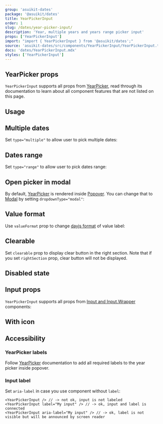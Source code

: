 ```yaml
---
group: 'asuikit-dates'
package: '@asuikit/dates'
title: YearPickerInput
order: 1
slug: /dates/year-picker-input/
description: 'Year, multiple years and years range picker input'
props: ['YearPickerInput']
import: "import { YearPickerInput } from '@asuikit/dates';"
source: 'asuikit-dates/src/components/YearPickerInput/YearPickerInput.tsx'
docs: 'dates/YearPickerInput.mdx'
styles: ['YearPickerInput']
---
```



## YearPicker props

`YearPickerInput` supports all props from [YearPicker](https://srcalienswap.github.io/as-uikit/dates/year-picker/),
read through its documentation to learn about all component features that are not listed on this page.

## Usage

<Demo data={YearPickerInputDemos.usage} />

## Multiple dates

Set `type="multiple"` to allow user to pick multiple dates:

<Demo data={YearPickerInputDemos.multiple} />

## Dates range

Set `type="range"` to allow user to pick dates range:

<Demo data={YearPickerInputDemos.range} />

## Open picker in modal

By default, [YearPicker](/dates/year-picker/) is rendered inside [Popover](/core/popover/).
You can change that to [Modal](/core/modal/) by setting `dropdownType="modal"`:

<Demo data={YearPickerInputDemos.modal} />

## Value format

Use `valueFormat` prop to change [dayjs format](https://day.js.org/docs/en/display/format) of value label:

<Demo data={YearPickerInputDemos.valueFormat} />

## Clearable

Set `clearable` prop to display clear button in the right section. Note that if you set `rightSection`
prop, clear button will not be displayed.

<Demo data={YearPickerInputDemos.clearable} />

## Disabled state

<Demo data={YearPickerInputDemos.disabled} />

## Input props

`YearPickerInput` supports all props from [Input and Input.Wrapper](/core/input/)
components:

<Demo data={YearPickerInputDemos.configurator} />

## With icon

<Demo data={YearPickerInputDemos.icon} />

## Accessibility

### YearPicker labels

Follow [YearPicker](/dates/year-picker/#accessibility) documentation
to add all required labels to the year picker inside popover.

### Input label

Set `aria-label` in case you use component without `label`:

```tsx
<YearPickerInput /> // -> not ok, input is not labeled
<YearPickerInput label="My input" /> // -> ok, input and label is connected
<YearPickerInput aria-label="My input" /> // -> ok, label is not visible but will be announced by screen reader
```
